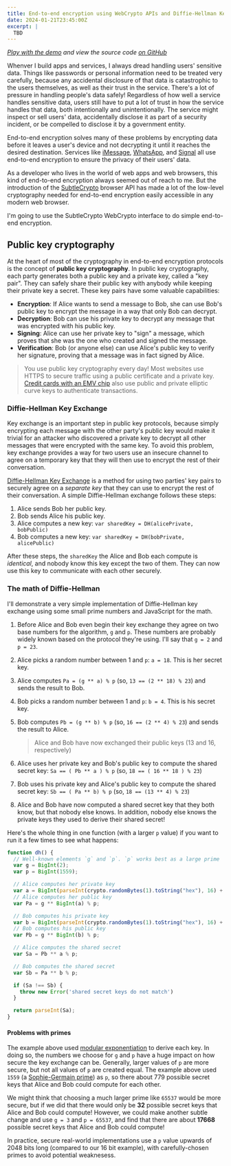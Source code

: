 ```yaml
---
title: End-to-end encryption using WebCrypto APIs and Diffie-Hellman Key Exchange
date: 2024-01-21T23:45:00Z
excerpt: |
  TBD
---
```


_[Play with the demo](https://ktbartholomew.github.io/webcrypto-signal-protocol/) and view the source code [on GitHub](https://github.com/ktbartholomew/webcrypto-signal-protocol)_

Whenver I build apps and services, I always dread handling users' sensitive data. Things like passwords or personal information need to be treated very carefully, because any accidental disclosure of that data is catastrophic to the users themselves, as well as their trust in the service. There's a lot of pressure in handling people's data safely! Regardless of how well a service handles sensitive data, users still have to put a lot of trust in how the service handles that data, both intentionally and unintentionally. The service might inspect or sell users' data, accidentally disclose it as part of a security incident, or be compelled to disclose it by a government entity.

End-to-end encryption solves many of these problems by encrypting data before it leaves a user's device and not decrypting it until it reaches the desired destination. Services like [iMessage](https://support.apple.com/guide/security/imessage-security-overview-secd9764312f/1/web/1), [WhatsApp](https://faq.whatsapp.com/820124435853543/), and [Signal](https://signal.org/docs/) all use end-to-end encryption to ensure the privacy of their users' data.

As a developer who lives in the world of web apps and web browsers, this kind of end-to-end encryption always seemed out of reach to me. But the introduction of the [SubtleCrypto](https://www.w3.org/TR/WebCryptoAPI/#subtlecrypto-interface) browser API has made a lot of the low-level cryptography needed for end-to-end encryption easily accessible in any modern web browser.

I'm going to use the SubtleCrypto WebCrypto interface to do simple end-to-end encryption.

## Public key cryptography

At the heart of most of the cryptography in end-to-end encryption protocols is the concept of **public key cryptography**. In public key cryptography, each party generates both a public key and a private key, called a "key pair". They can safely share their public key with anybody while keeping their private key a secret. These key pairs have some valuable capabilities:

- **Encryption**: If Alice wants to send a message to Bob, she can use Bob's public key to encrypt the message in a way that only Bob can decrypt.
- **Decryption**: Bob can use his private key to decrypt any message that was encrypted with his public key.
- **Signing**: Alice can use her private key to "sign" a message, which proves that she was the one who created and signed the message.
- **Verification**: Bob (or anyone else) can use Alice's public key to verify her signature, proving that a message was in fact signed by Alice.

> You use public key cryptography every day! Most websites use HTTPS to secure traffic using a public certificate and a private key. [Credit cards with an EMV chip](https://www.emvco.com/knowledge-hub/what-is-the-role-of-elliptic-curve-cryptography-in-an-emv-chip-payment/) also use public and private elliptic curve keys to authenticate transactions.

### Diffie-Hellman Key Exchange

Key exchange is an important step in public key protocols, because simply encrypting each message with the other party's public key would make it trivial for an attacker who discovered a private key to decrypt all other messages that were encrypted with the same key. To avoid this problem, key exchange provides a way for two users use an insecure channel to agree on a temporary key that they will then use to encrypt the rest of their conversation.

[Diffie-Hellman Key Exchange](https://en.wikipedia.org/wiki/Diffie%E2%80%93Hellman_key_exchange) is a method for using two parties' key pairs to securely agree on a _separate key_ that they can use to encrypt the rest of their conversation. A simple Diffie-Hellman exchange follows these steps:

1. Alice sends Bob her public key.
1. Bob sends Alice his public key.
1. Alice computes a new key: `var sharedKey = DH(alicePrivate, bobPublic)`
1. Bob computes a new key: `var sharedKey = DH(bobPrivate, alicePublic)`

After these steps, the `sharedKey` the Alice and Bob each compute is _identical_, and nobody know this key except the two of them. They can now use this key to communicate with each other securely.

### The math of Diffie-Hellman

I'll demonstrate a very simple implementation of Diffie-Hellman key exchange using some small prime numbers and JavaScript for the math.

1. Before Alice and Bob even begin their key exchange they agree on two base numbers for the algorithm, `g` and `p`. These numbers are probably widely known based on the protocol they're using. I'll say that `g = 2` and `p = 23`.
1. Alice picks a random number between 1 and `p`: `a = 18`. This is her secret key.
1. Alice computes `Pa = (g ** a) % p` (so, `13 == (2 ** 18) % 23`) and sends the result to Bob.
1. Bob picks a random number between 1 and `p`: `b = 4`. This is his secret key.
1. Bob computes `Pb = (g ** b) % p` (so, `16 == (2 ** 4) % 23`) and sends the result to Alice.

   > Alice and Bob have now exchanged their public keys (13 and 16, respectively)

1. Alice uses her private key and Bob's public key to compute the shared secret key: `Sa == ( Pb ** a ) % p` (so, `18 == ( 16 ** 18 ) % 23`)
1. Bob uses his private key and Alice's public key to compute the shared secret key: `Sb == ( Pa ** b) % p` (so, `18 == (13 ** 4) % 23`)
1. Alice and Bob have now computed a shared secret key that they both know, but that nobody else knows. In addition, nobody else knows the private keys they used to derive their shared secret!

Here's the whole thing in one function (with a larger `p` value) if you want to run it a few times to see what happens:

```javascript
function dh() {
  // Well-known elements `g` and `p`. `p` works best as a large prime
  var g = BigInt(2);
  var p = BigInt(1559);

  // Alice computes her private key
  var a = BigInt(parseInt(crypto.randomBytes(1).toString("hex"), 16) + 1); // A number between 1 and 256
  // Alice computes her public key
  var Pa = g ** BigInt(a) % p;

  // Bob computes his private key
  var b = BigInt(parseInt(crypto.randomBytes(1).toString("hex"), 16) + 1); // A number between 1 and 256
  // Bob computes his public key
  var Pb = g ** BigInt(b) % p;

  // Alice computes the shared secret
  var Sa = Pb ** a % p;

  // Bob computes the shared secret
  var Sb = Pa ** b % p;

  if (Sa !== Sb) {
    throw new Error('shared secret keys do not match')
  }

  return parseInt(Sa);
}
```

#### Problems with primes

The example above used [modular exponentiation](https://en.wikipedia.org/wiki/Modular_exponentiation) to derive each key. In doing so, the numbers we choose for `g` and `p` have a huge impact on how secure the key exchange can be. Generally, larger values of `p` are more secure, but not all values of `p` are created equal. The example above used `1559` (a [Sophie-Germain prime](https://oeis.org/A005384)) as `p`, so there about 779 possible secret keys that Alice and Bob could compute for each other.

We might think that choosing a much larger prime like `65537` would be more secure, but if we did that there would only be **32** possible secret keys that Alice and Bob could compute! However, we could make another subtle change and use `g = 3` and `p = 65537`, and find that there are about **17668** possible secret keys that Alice and Bob could compute!

In practice, secure real-world implementations use a `p` value upwards of 2048 bits long (compared to our 16 bit example), with carefully-chosen primes to avoid potential weaknesess.

